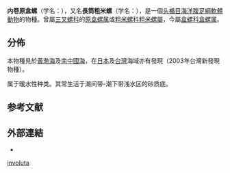 {{Speciesbox
| genus = Cylichna
| species = involuta
| display_parents = 5
| authority = (A. Adams, 1850){{r|id10593}}
| synonyms_ref = {{r|WoRMS_819294}}
| synonyms = 
* ''Bulla involuta'' {{small|A. Adams, 1850}}（原來組合）
* ''Eocylichna involuta'' {{small|(A. Adams, 1850)}}{{r|id10593}}
}}

'''内卷原盒螺'''{{r|id10593}}（学名：{{lang|la|''Cylichna involuta''}}）{{r|WoRMS_819294}}，又名'''長筒粗米螺'''（学名：{{lang|la|''Eoscaphander involuta''}}）{{r|shell_3265|TaiBIF_404704}}，是一個[[头楯目|头楯目]][[海洋生物|海洋]][[腹足綱|腹足綱]][[軟體動物|軟體動物]]的物種。曾屬[[三叉螺科|三叉螺科]]的[[原盒螺属|原盒螺属]]{{r|id10593}}或[[粗米螺科|粗米螺科]][[粗米螺屬|粗米螺屬]]{{r|shell_3265|TaiBIF_404704}}，今屬[[盒螺科|盒螺科]][[盒螺属|盒螺属]]{{r|WoRMS_819294}}。

==分佈==
本物種見於[[黃海|黃]][[渤海|渤海]]{{r|id10593|shell_3265|shelldoc_420090224001}}及[[南中國海|南中國海]]{{r|id10593|shell_3265 }}，在[[日本|日本]]{{r|id10593|shelldoc_620090224002}}及[[台灣|台灣]]海域亦有發現{{r|id10593|shell_3265 |shelldoc_320090219045}}（2003年台灣新發現物種）{{r|shelldoc_100383 }}。

属于暖水性种类{{r|id10593}}。其常生活于潮间带-潮下带浅水区的砂质底{{r|id10593|shell_3265}}。

==参考文献==
{{reflist |refs=
<ref name='id10593'>{{cite web| url =http://www.bioinfo.cn/db05/BjdwSpecies.php?action=view&id=10593| title =内卷原盒螺| work =《中国动物物种编目数据库》| publisher =中国科学院微生物研究所| author =中国科学院动物研究所| accessdate =2009-04-28| deadurl =yes| archiveurl =https://web.archive.org/web/20160305040323/http://www.bioinfo.cn/db05/BjdwSpecies.php?action=view&id=10593| archivedate =2016-03-05}}</ref>
<ref name="shell_3265">{{cite web
| url=http://shell.sinica.edu.tw/chinese/shellbase_detail.php?science_no=3265
| title=国际贝库：长筒粗米螺
| publisher=台湾贝类资料库
| accessdate=2017-08-13
| archive-date=2016-03-04
| archive-url=https://web.archive.org/web/20160304104919/http://shell.sinica.edu.tw/chinese/shellbase_detail.php?science_no=3265
| dead-url=no
}}</ref>
<ref name="shelldoc_100383">{{shelldoc_100383}}</ref>
<ref name="shelldoc_320090219045">{{shelldoc_320090219045}}</ref>
<ref name="shelldoc_420090224001">{{shelldoc_420090224001}}</ref>
<ref name="shelldoc_620090224002">{{shelldoc_620090224002}}</ref>
<ref name="TaiBIF_404704">{{TaiBIF |id=404704 |taxon=Eoscaphander involuta |authority=(A. Adams, 1850) |zh=長筒粗米螺 |accessdate=2017-08-13 }}</ref>
<ref name="WoRMS_819294">{{WoRMS |id=819294 
| title=''Cylichna involuta'' (A. Adams, 1850) 
| last=Bouchet |first=Philippe |authorlink=菲利普·布歇特
| date=2014-10-11 |accessdate=2017-08-18 }}</ref>
}}

==外部連結==
*{{Wikispecies-inline|Cylichna involuta}}
{{Taxonbar|from=Q10894718}}

[[Category:盒螺属|involuta]]


{{软体动物小作品}}